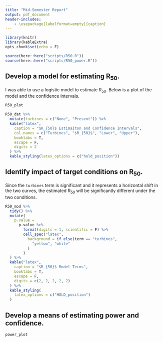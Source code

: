 ```yaml
---
title: "Mid-Semester Report"
output: pdf_document
header-includes:
    - \usepackage[labelformat=empty]{caption}
---
```


```r
library(knitr)
library(kableExtra)
opts_chunk$set(echo = F)

source(here::here("scripts/R50.R"))
source(here::here("scripts/R50_power.R"))
```



## Develop a model for estimating R~50~.

I was able to use a logistic model to estimate R~50~. Below is a plot of the model and the confidence intervals.

```r
R50_plot
```


```r
R50_dat %>%
  mutate(turbines = c("None", "Present")) %>%
  kable("latex",
    caption = "$R_{50}$ Estimaiton and Confidence Intervals",
    col.names = c("Turbines", "$R_{50}$", "Lower", "Upper"),
    booktabs = T,
    escape = F,
    digits = 2
  ) %>%
  kable_styling(latex_options = c("hold_position"))
```

\newpage

## Identify impact of target conditions on R~50~.

Since the `turbines` term is significant and it represents a horizontal shift in the two curves, the estimated R~50~ will be significantly different under the two conditions.

```r

R50_mod %>%
  tidy() %>%
  mutate(
    p.value =
      p.value %>%
        format(digits = 1, scientific = F) %>%
        cell_spec("latex",
          background = if_else(term == "turbines",
            "yellow", "white"
          )
        )
  ) %>%
  kable("latex",
    caption = "$R_{50}$ Model Terms",
    booktabs = T,
    escape = F,
    digits = c(2, 2, 2, 2, 2)
  ) %>%
  kable_styling(
    latex_options = c("HOLD_position")
  )
```

## Develop a means of estimating power and confidence.

```r
power_plot
```

